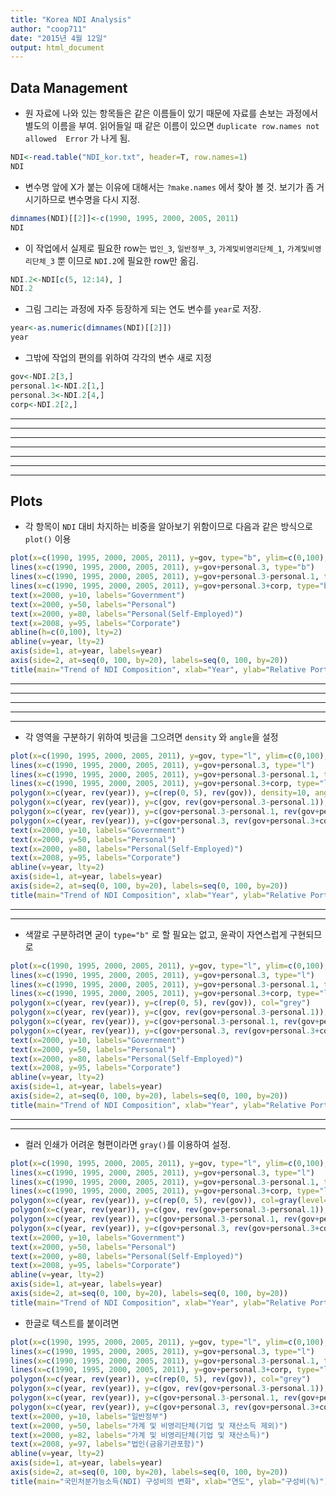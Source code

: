 ```yaml
---
title: "Korea NDI Analysis"
author: "coop711"
date: "2015년 4월 12일"
output: html_document
---
```


Data Management
------------

- 원 자료에 나와 있는 항목들은 같은 이름들이 있기 때문에 자료를 손보는 과정에서 별도의 이름을 부여.
읽어들일 때 같은 이름이 있으면 `duplicate row.names not allowed  Error` 가 나게 됨.

```r
NDI<-read.table("NDI_kor.txt", header=T, row.names=1)
NDI
```

- 변수명 앞에 X가 붙는 이유에 대해서는 `?make.names` 에서 찾아 볼 것. 
보기가 좀 거시기하므로 변수명을 다시 지정.

```r
dimnames(NDI)[[2]]<-c(1990, 1995, 2000, 2005, 2011)
NDI
```


- 이 작업에서 실제로 필요한 row는 `법인_3`, `일반정부_3`, `가계및비영리단체_1`, `가계및비영리단체_3` 뿐 이므로 `NDI.2`에 필요한 row만 옮김.

```r
NDI.2<-NDI[c(5, 12:14), ]
NDI.2
```

- 그림 그리는 과정에 자주 등장하게 되는 연도 변수를 `year`로 저장.

```r
year<-as.numeric(dimnames(NDI)[[2]])
year
```                             

- 그밖에 작업의 편의를 위하여 각각의 변수 새로 지정

```r
gov<-NDI.2[3,]
personal.1<-NDI.2[1,]
personal.3<-NDI.2[4,]
corp<-NDI.2[2,]
```

---

---

---

---

---

---

---

Plots
-----

- 각 항목이 `NDI` 대비 차지하는 비중을 알아보기 위함이므로 다음과 같은 방식으로  `plot()` 이용

```r
plot(x=c(1990, 1995, 2000, 2005, 2011), y=gov, type="b", ylim=c(0,100), xaxt="n", yaxt="n", ann=F)
lines(x=c(1990, 1995, 2000, 2005, 2011), y=gov+personal.3, type="b")
lines(x=c(1990, 1995, 2000, 2005, 2011), y=gov+personal.3-personal.1, type="b")
lines(x=c(1990, 1995, 2000, 2005, 2011), y=gov+personal.3+corp, type="b")
text(x=2000, y=10, labels="Government")
text(x=2000, y=50, labels="Personal")
text(x=2000, y=80, labels="Personal(Self-Employed)")
text(x=2008, y=95, labels="Corporate")
abline(h=c(0,100), lty=2)
abline(v=year, lty=2)
axis(side=1, at=year, labels=year)
axis(side=2, at=seq(0, 100, by=20), labels=seq(0, 100, by=20))
title(main="Trend of NDI Composition", xlab="Year", ylab="Relative Portion (%)")
```

---

---

---

---

---


- 각 영역을 구분하기 위하여 빗금을 그으려면 `density` 와 `angle`을 설정

```r
plot(x=c(1990, 1995, 2000, 2005, 2011), y=gov, type="l", ylim=c(0,100), xaxt="n", yaxt="n", ann=F)
lines(x=c(1990, 1995, 2000, 2005, 2011), y=gov+personal.3, type="l")
lines(x=c(1990, 1995, 2000, 2005, 2011), y=gov+personal.3-personal.1, type="l")
lines(x=c(1990, 1995, 2000, 2005, 2011), y=gov+personal.3+corp, type="l")
polygon(x=c(year, rev(year)), y=c(rep(0, 5), rev(gov)), density=10, angle=45)
polygon(x=c(year, rev(year)), y=c(gov, rev(gov+personal.3-personal.1)), density=10, angle=135)
polygon(x=c(year, rev(year)), y=c(gov+personal.3-personal.1, rev(gov+personal.3)), density=10, angle=45)
polygon(x=c(year, rev(year)), y=c(gov+personal.3, rev(gov+personal.3+corp)), density=10, angle=135)
text(x=2000, y=10, labels="Government")
text(x=2000, y=50, labels="Personal")
text(x=2000, y=80, labels="Personal(Self-Employed)")
text(x=2008, y=95, labels="Corporate")
abline(v=year, lty=2)
axis(side=1, at=year, labels=year)
axis(side=2, at=seq(0, 100, by=20), labels=seq(0, 100, by=20))
title(main="Trend of NDI Composition", xlab="Year", ylab="Relative Portion (%)")
```

---

---

- 색깔로 구분하려면 굳이 `type="b"` 로 할 필요는 없고, 윤곽이 자연스럽게 구현되므로 

```r
plot(x=c(1990, 1995, 2000, 2005, 2011), y=gov, type="l", ylim=c(0,100), xaxt="n", yaxt="n", ann=F)
lines(x=c(1990, 1995, 2000, 2005, 2011), y=gov+personal.3, type="l")
lines(x=c(1990, 1995, 2000, 2005, 2011), y=gov+personal.3-personal.1, type="l")
lines(x=c(1990, 1995, 2000, 2005, 2011), y=gov+personal.3+corp, type="l")
polygon(x=c(year, rev(year)), y=c(rep(0, 5), rev(gov)), col="grey")
polygon(x=c(year, rev(year)), y=c(gov, rev(gov+personal.3-personal.1)), col="cyan")
polygon(x=c(year, rev(year)), y=c(gov+personal.3-personal.1, rev(gov+personal.3)), col="yellow")
polygon(x=c(year, rev(year)), y=c(gov+personal.3, rev(gov+personal.3+corp)), col="red")
text(x=2000, y=10, labels="Government")
text(x=2000, y=50, labels="Personal")
text(x=2000, y=80, labels="Personal(Self-Employed)")
text(x=2008, y=95, labels="Corporate")
abline(v=year, lty=2)
axis(side=1, at=year, labels=year)
axis(side=2, at=seq(0, 100, by=20), labels=seq(0, 100, by=20))
title(main="Trend of NDI Composition", xlab="Year", ylab="Relative Portion (%)")
```

---

---

- 컬러 인쇄가 어려운 형편이라면 `gray()`를 이용하여 설정.

```r
plot(x=c(1990, 1995, 2000, 2005, 2011), y=gov, type="l", ylim=c(0,100), xaxt="n", yaxt="n", ann=F)
lines(x=c(1990, 1995, 2000, 2005, 2011), y=gov+personal.3, type="l")
lines(x=c(1990, 1995, 2000, 2005, 2011), y=gov+personal.3-personal.1, type="l")
lines(x=c(1990, 1995, 2000, 2005, 2011), y=gov+personal.3+corp, type="l")
polygon(x=c(year, rev(year)), y=c(rep(0, 5), rev(gov)), col=gray(level=0.5))
polygon(x=c(year, rev(year)), y=c(gov, rev(gov+personal.3-personal.1)), col=gray(level=0.6))
polygon(x=c(year, rev(year)), y=c(gov+personal.3-personal.1, rev(gov+personal.3)), col=gray(level=0.7))
polygon(x=c(year, rev(year)), y=c(gov+personal.3, rev(gov+personal.3+corp)), col=gray(level=0.8))
text(x=2000, y=10, labels="Government")
text(x=2000, y=50, labels="Personal")
text(x=2000, y=80, labels="Personal(Self-Employed)")
text(x=2008, y=95, labels="Corporate")
abline(v=year, lty=2)
axis(side=1, at=year, labels=year)
axis(side=2, at=seq(0, 100, by=20), labels=seq(0, 100, by=20))
title(main="Trend of NDI Composition", xlab="Year", ylab="Relative Portion (%)")
```

- 한글로 텍스트를 붙이려면

```r
plot(x=c(1990, 1995, 2000, 2005, 2011), y=gov, type="l", ylim=c(0,100), xaxt="n", yaxt="n", ann=F)
lines(x=c(1990, 1995, 2000, 2005, 2011), y=gov+personal.3, type="l")
lines(x=c(1990, 1995, 2000, 2005, 2011), y=gov+personal.3-personal.1, type="l")
lines(x=c(1990, 1995, 2000, 2005, 2011), y=gov+personal.3+corp, type="l")
polygon(x=c(year, rev(year)), y=c(rep(0, 5), rev(gov)), col="grey")
polygon(x=c(year, rev(year)), y=c(gov, rev(gov+personal.3-personal.1)), col="cyan")
polygon(x=c(year, rev(year)), y=c(gov+personal.3-personal.1, rev(gov+personal.3)), col="yellow")
polygon(x=c(year, rev(year)), y=c(gov+personal.3, rev(gov+personal.3+corp)), col="red")
text(x=2000, y=10, labels="일반정부")
text(x=2000, y=50, labels="가계 및 비영리단체(기업 및 재산소득 제외)")
text(x=2000, y=82, labels="가계 및 비영리단체(기업 및 재산소득)")
text(x=2008, y=97, labels="법인(금융기관포함)")
abline(v=year, lty=2)
axis(side=1, at=year, labels=year)
axis(side=2, at=seq(0, 100, by=20), labels=seq(0, 100, by=20))
title(main="국민처분가능소득(NDI) 구성비의 변화", xlab="연도", ylab="구성비(%)")
```


